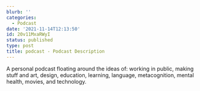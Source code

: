 ```yaml
---
blurb: ''
categories:
  - Podcast
date: '2021-11-14T12:13:50'
id: 20v11MxaRWyI
status: published
type: post
title: podcast - Podcast Description
---
```


A personal podcast floating around the ideas of: working in public, making stuff and art, design, education, learning, language, metacognition, mental health, movies, and technology.

